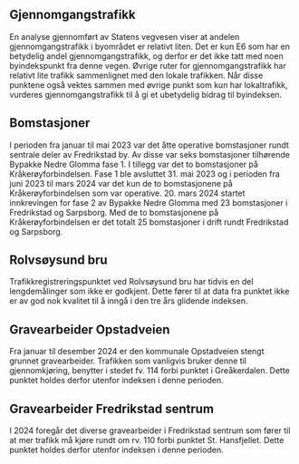 ## Gjennomgangstrafikk {#sec-through_traffic}
En analyse gjennomført av Statens vegvesen viser at andelen gjennomgangstrafikk i byområdet er relativt liten. Det er kun E6 som har en betydelig andel gjennomgangstrafikk, og derfor er det ikke tatt med noen byindekspunkt fra denne vegen. Øvrige ruter for gjennomgangstrafikk har relativt lite trafikk sammenlignet med den lokale trafikken. Når disse punktene også vektes sammen med øvrige punkt som kun har lokaltrafikk, vurderes gjennomgangstrafikk til å gi et ubetydelig bidrag til byindeksen.


## Bomstasjoner
I perioden fra januar til mai 2023 var det åtte operative bomstasjoner rundt sentrale deler av Fredrikstad by. Av disse var seks bomstasjoner tilhørende Bypakke Nedre Glomma fase 1. I tillegg var det to bomstasjoner på Kråkerøyforbindelsen. Fase 1 ble avsluttet 31. mai 2023 og i perioden fra juni 2023 til mars 2024 var det kun de to bomstasjonene på Kråkerøyforbindelsen som var operative. 20. mars 2024 startet innkrevingen for fase 2 av Bypakke Nedre Glomma med 23 bomstasjoner i Fredrikstad og Sarpsborg. Med de to bomstasjonene på Kråkerøyforbindelsen er det totalt 25 bomstasjoner i drift rundt Fredrikstad og Sarpsborg.


## Rolvsøysund bru
Trafikkregistreringspunktet ved Rolvsøysund bru har tidvis en del lengdemålinger som ikke er godkjent. Dette fører til at data fra punktet ikke er av god nok kvalitet til å inngå i den tre års glidende indeksen.


## Gravearbeider Opstadveien
Fra januar til desember 2024 er den kommunale Opstadveien stengt grunnet gravearbeider. Trafikken som vanligvis bruker denne til gjennomkjøring, benytter i stedet fv. 114 forbi punktet i Greåkerdalen. Dette punktet holdes derfor utenfor indeksen i denne perioden.


## Gravearbeider Fredrikstad sentrum
I 2024 foregår det diverse gravearbeider i Fredrikstad sentrum som fører til at mer trafikk må kjøre rundt om rv. 110 forbi punktet St. Hansfjellet. Dette punktet holdes derfor utenfor indeksen i denne perioden.
